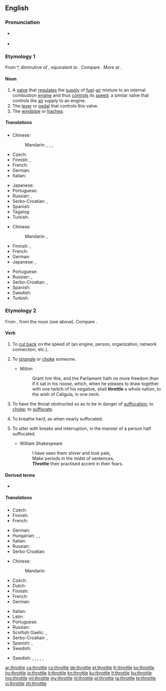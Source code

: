 ==English==
{{wikipedia|dab=throttle (disambiguation)|throttle}}

===Pronunciation===
* {{a|UK}} {{IPA|/ˈθɹɒtəl/|lang=en}}
* {{rhymes|ɒtəl|lang=en}}

===Etymology 1===
From {{etyl|enm|en}} *{{m|enm||throtel}}, diminutive of {{m|enm|throte||throat}}, equivalent to {{suffix|throat|le|lang=en|nocat=1}}. Compare {{cog|de|Drossel||throttle}}. More at {{l|en|throat}}.

====Noun====
{{en-noun}}

# A [[valve]] that [[regulate]]s the [[supply]] of [[fuel]]-[[air]] mixture to an internal combustion [[engine]] and thus [[control]]s its [[speed]]; a similar valve that controls the [[air]] supply to an engine.
# The [[lever]] or [[pedal]] that controls this valve.
# The [[windpipe]] or [[trachea]].
#: {{rfquotek|Sir Walter Scott}}

=====Translations=====
{{trans-top|a valve}}
* Chinese:
*: Mandarin: {{t|cmn|風門|sc=Hani}}, {{t+|cmn|风门|tr=fēngmén|sc=Hani}}, {{t+|cmn|節流閥|sc=Hani}}, {{t|cmn|节流阀|tr=jíeliúfá|sc=Hani}}
* Czech: {{t|cs|ventil|m}}
* Finnish: {{t+|fi|kuristusläppä}}, {{t|fi|kaasuläppä}}
* French: {{t+|fr|accélérateur|m}}
* German: {{t+|de|Drossel|f}} {{qualifier|tech.}}
* Italian: {{t+|it|acceleratore|m}}
{{trans-mid}}
* Japanese: {{t|ja|スロットル|tr=surottoru|sc=Jpan}}
* Portuguese: {{t|pt|[[válvula]] [[reguladora]]|f}}
* Russian: {{t+|ru|дро́ссель|m}}, {{t-check|ru|[[дроссельный|дро́ссельная]] [[засло́нка]]|f}} {{attention|ru|2=was "[[дроссельный|дроссельная]] [[заслонка]]" - assumed sum-of-parts; if an idiom, remove the wikilinks to the individual words. see [[User:Kephir/gadgets/xte#Translation_fixing]]}}
* Serbo-Croatian: {{t|sh|вентил|m}}, {{t+|sh|ventil|m}}
* Spanish: {{t+|es|acelerador|m}}
* Tagalog: {{t|tl|panubo}}
* Turkish: {{t+|tr|gaz}}
{{trans-bottom}}

{{trans-top|the lever or pedal that controls this valve}}
* Chinese:
*: Mandarin: {{t|cmn|油門|sc=Hani}}, {{t+|cmn|油门|tr=yóumén|sc=Hani}}
* Finnish: {{t+|fi|kaasupoljin}}, {{t+|fi|kaasu}}
* French: {{t+|fr|accélérateur|m}}
* German: {{t+|de|Gaspedal|n}}
* Japanese: {{t+|ja|アクセル|tr=akuseru|sc=Jpan}}, {{t|ja|アクセレレーター|tr=akusererētā|sc=Jpan}}
{{trans-mid}}
* Portuguese: {{t+|pt|acelerador|m}}
* Russian: {{t-check|ru|[[педа́ль]] [[газ|га́за]]|f}} {{attention|ru|2=was "[[педаль]] [[газ|газа]]" - assumed sum-of-parts; if an idiom, remove the wikilinks to the individual words. see [[User:Kephir/gadgets/xte#Translation_fixing]]}}, {{t+|ru|акселера́тор|m}}
* Serbo-Croatian: {{t|sh|papučica gasa}}, {{t|sh|pedala gasa}}
* Spanish: {{t+|es|acelerador|m}}
* Swedish: {{t|sv|gaspedal|c}}
* Turkish: {{t|tr|gaz pedalı}}
{{trans-bottom}}

===Etymology 2===
From {{etyl|enm|en}} {{m|enm|throtlen||to choke, strangle, suffocate}}, from the noun (see above). Compare {{cog|de|erdrosseln||to strangle, choke, throttle}}.

====Verb====
{{en-verb|throttl}}

# {{lb|en|transitive}} To [[cut back]] on the speed of (an engine, person, organization, network connection, etc.).
# {{lb|en|transitive}} To [[strangle]] or [[choke]] someone.
#* Milton
#*: Grant him this, and the Parliament hath no more freedom than if it sat in his noose, which, when he pleases to draw together with one twitch of his negative, shall '''throttle''' a whole nation, to the wish of Caligula, in one neck.
# {{lb|en|intransitive}} To have the throat obstructed so as to be in danger of [[suffocation]]; to [[choke]]; to [[suffocate]].
# {{lb|en|intransitive}} To breathe hard, as when nearly suffocated.
# {{lb|en|transitive}} To utter with breaks and interruption, in the manner of a person half suffocated.
#* William Shakespeare
#*: I have seen them shiver and look pale,<br>Make periods in the midst of sentences,<br>'''Throttle''' their practised accent in their fears.

====Derived terms====
* {{l|en|throttle down}}

=====Translations=====
{{trans-top|to cut back speed}}
* Czech: {{t|cs|brzdit}}
* Finnish: {{t+|fi|hidastaa}} {{t+|fi|jokin|alt=jonkin}} {{t+|fi|vauhti|alt=vauhtia}}
* French: {{t+|fr|limiter}}
{{trans-mid}}
* German: {{t+|de|drosseln}}
* Hungarian: {{t+|hu|lassít}}, {{t+|hu|fékez}}, {{t+|hu|lefékez}}
* Italian: {{t+|it|rallentare}}
* Russian: {{t+|ru|замедля́ть}}
* Serbo-Croatian: {{t|sh|oduzeti gas}}
{{trans-bottom}}

{{trans-top|to strangle someone}}
* Chinese:
*: Mandarin: {{t+|cmn|掐死|tr=qiāsǐ|sc=Hani}}
* Czech: {{t|cs|škrtit}}
* Dutch: {{t+|nl|wurgen}}
* Finnish: {{t+|fi|kuristaa}}
* French: {{t+|fr|étrangler}}
* German: {{t+|de|würgen}}
{{trans-mid}}
* Italian: {{t+|it|soffocare}}
* Latin: {{t|la|offōcō}}
* Portuguese: {{t|pt|estrangular}}
* Russian: {{t+|ru|души́ть}}
* Scottish Gaelic: {{t|gd|tachd}}, {{t|gd|mùch}}
* Serbo-Croatian: {{t+|sh|zagušiti}}, {{t+|sh|zadaviti}}
* Spanish: {{t+|es|estrangular}}, {{t|es|ofocar}}
* Swedish: {{t+|sv|strypa}}
{{trans-bottom}}

{{checktrans-top}}
* Swedish: {{t-check|sv|gasa}}, {{qualifier|increase the speed/[[throttle up]]}} {{t-check|sv|öka gasen}}, {{t-check|sv|strypa gasen}}, {{qualifier|decrease the speed}} {{t-check|sv|minska gasen}}, {{qualifier|of a person}} {{t-check|sv|undertrycka}}, {{qualifier|of an organization}} {{t-check|sv|begränsa}}
{{checktrans-bottom}}

[[ar:throttle]]
[[ca:throttle]]
[[cs:throttle]]
[[de:throttle]]
[[et:throttle]]
[[fr:throttle]]
[[ko:throttle]]
[[hy:throttle]]
[[io:throttle]]
[[it:throttle]]
[[kn:throttle]]
[[ku:throttle]]
[[lt:throttle]]
[[hu:throttle]]
[[mg:throttle]]
[[ml:throttle]]
[[my:throttle]]
[[nl:throttle]]
[[pl:throttle]]
[[ta:throttle]]
[[te:throttle]]
[[vi:throttle]]
[[zh:throttle]]